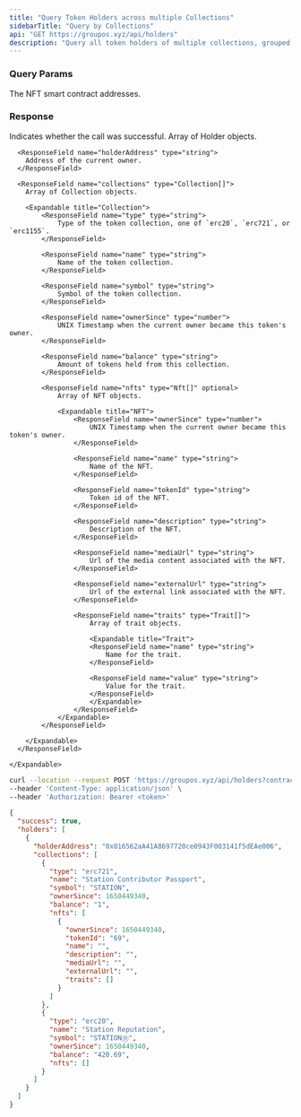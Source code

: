 ```yaml
---
title: "Query Token Holders across multiple Collections"
sidebarTitle: "Query by Collections"
api: "GET https://groupos.xyz/api/holders"
description: "Query all token holders of multiple collections, grouped by holder."
---
```


### Query Params

<ParamField query="contractAddresses" type="string[]" required>
  The NFT smart contract addresses.
</ParamField>

### Response

<ResponseField name="success" type="boolean">
  Indicates whether the call was successful.
</ResponseField>

<ResponseField name="holders" type="Holder[]">
  Array of Holder objects.

  <Expandable title="Holder">

      <ResponseField name="holderAddress" type="string">
        Address of the current owner.
      </ResponseField>

      <ResponseField name="collections" type="Collection[]">
        Array of Collection objects.

        <Expandable title="Collection">
            <ResponseField name="type" type="string">
                Type of the token collection, one of `erc20`, `erc721`, or `erc1155`.
            </ResponseField>

            <ResponseField name="name" type="string">
                Name of the token collection.
            </ResponseField>

            <ResponseField name="symbol" type="string">
                Symbol of the token collection.
            </ResponseField>

            <ResponseField name="ownerSince" type="number">
                UNIX Timestamp when the current owner became this token's owner.
            </ResponseField>

            <ResponseField name="balance" type="string">
                Amount of tokens held from this collection.
            </ResponseField>

            <ResponseField name="nfts" type="Nft[]" optional>
                Array of NFT objects.

                <Expandable title="NFT">
                    <ResponseField name="ownerSince" type="number">
                        UNIX Timestamp when the current owner became this token's owner.
                    </ResponseField>

                    <ResponseField name="name" type="string">
                        Name of the NFT.
                    </ResponseField>

                    <ResponseField name="tokenId" type="string">
                        Token id of the NFT.
                    </ResponseField>

                    <ResponseField name="description" type="string">
                        Description of the NFT.
                    </ResponseField>

                    <ResponseField name="mediaUrl" type="string">
                        Url of the media content associated with the NFT.
                    </ResponseField>

                    <ResponseField name="externalUrl" type="string">
                        Url of the external link associated with the NFT.
                    </ResponseField>

                    <ResponseField name="traits" type="Trait[]">
                        Array of trait objects.

                        <Expandable title="Trait">
                        <ResponseField name="name" type="string">
                            Name for the trait.
                        </ResponseField>

                        <ResponseField name="value" type="string">
                            Value for the trait.
                        </ResponseField>
                        </Expandable>
                    </ResponseField>
                </Expandable>
            </ResponseField>

        </Expandable>
      </ResponseField>

    </Expandable>

</ResponseField>

<RequestExample>

```bash Example Request
curl --location --request POST 'https://groupos.xyz/api/holders?contractAddresses=[0xba767d65a7164e151783e42994bd475509f256dd]' \
--header 'Content-Type: application/json' \
--header 'Authorization: Bearer <token>'
```

</RequestExample>

<ResponseExample>

```json Response
{
  "success": true,
  "holders": [
    {
      "holderAddress": "0x016562aA41A8697720ce0943F003141f5dEAe006",
      "collections": [
        {
          "type": "erc721",
          "name": "Station Contributor Passport",
          "symbol": "STATION",
          "ownerSince": 1650449340,
          "balance": "1",
          "nfts": [
            {
              "ownerSince": 1650449340,
              "tokenId": "69",
              "name": "",
              "description": "",
              "mediaUrl": "",
              "externalUrl": "",
              "traits": []
            }
          ]
        },
        {
          "type": "erc20",
          "name": "Station Reputation",
          "symbol": "STATIONⓇ",
          "ownerSince": 1650449340,
          "balance": "420.69",
          "nfts": []
        }
      ]
    }
  ]
}
```

</ResponseExample>

